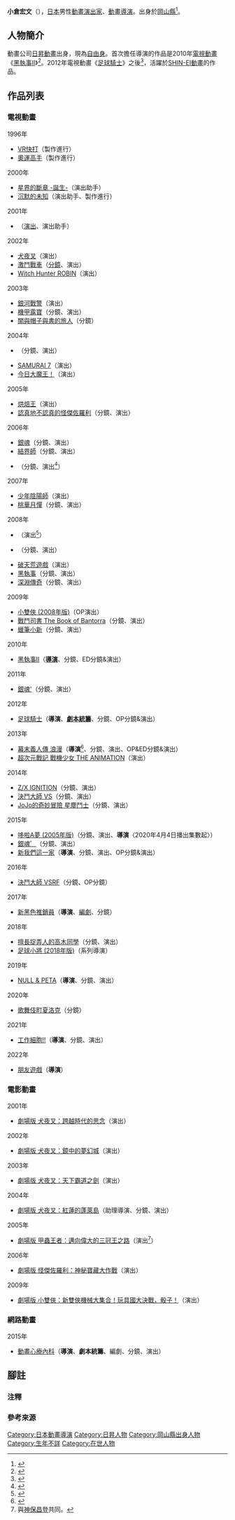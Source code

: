 {{multiple issues|
{{Notability Unreferenced|time=2016-08-19T03:45:22+00:00}}
{{Primarysources|time=2016-08-19T03:45:22+00:00}}
}}
{{noteTA
|G1=zh-cn:足球小将 (2018年版);zh-tw:隊長小翼;zh-hk:足球小將 (2018年版);
}}
{{japanese|japanese=小倉 宏文|kana=おぐら ひろふみ|romaji=Ogura Hirofumi}}
'''小倉宏文'''（{{lang-ja|小倉 宏文}}{{bd||||}}），[[日本|日本]]男性[[動畫|動畫]][[戲劇|演出家]]、[[動畫導演|動畫導演]]。出身於[[岡山縣|岡山縣]]<ref>{{Cite web|url=https://www.animax.co.jp/special/atashinchi/director-interview|title=動畫「新我們這一家」|work=[[Animax|ANIMAX]]|publisher=[[Animax|Animax Broadcast Japan]]|accessdate=2018-01-01|language=ja}}</ref>。

== 人物簡介 ==
動畫公司[[日昇動畫|日昇動畫]]出身，現為[[自由職業|自由身]]。首次擔任導演的作品是2010年[[電視動畫|電視動畫]]《[[黑執事|黑執事II]]》<ref>{{Cite web|url=https://news.mynavi.jp/article/20130214-a234/|script-title=ja:「電波教師」アニメCM第2弾、第1弾の豪華スタッフ再集結|work=mynavi News|publisher={{link-ja|mynavi|マイナビ}}|accessdate=2017-09-28|language=ja}}</ref>。2012年電視動畫《[[足球騎士|足球騎士]]》之後<ref>{{Cite web|url=https://animeanime.jp/article/2012/12/30/12545.html|script-title=ja:モンキー·パンチの新キャラクター「幕末義人伝 浪漫」 1月7日から放送開始、テレビ東京ほか|work=Anime！Anime！|publisher=iid|accessdate=2020-08-15|language=ja}}</ref>，活躍於[[SHIN-EI動畫|SHIN-EI動畫]]的作品。

== 作品列表 ==
=== 電視動畫 ===
; 1996年
* [[VR戰士_(遊戲)|VR快打]]（製作進行）
* [[奧運高手|奧運高手]]（製作進行）
; 2000年
* [[星界的斷章|星界的斷章 -誕生-]]（演出助手）
* [[沉默的未知|沉默的未知]]（演出助手、製作進行）
; 2001年
* {{link-ja|Z.O.E Dolores, i|Z.O.E Dolores, i}}（[[戲劇|演出]]、演出助手）
; 2002年
* [[犬夜叉|犬夜叉]]（演出）
* [[激鬥戰車|激鬥戰車]]（[[分鏡|分鏡]]、演出）
* [[禁獵魔女|Witch Hunter ROBIN]]（演出）
; 2003年
* [[銀河戰警|銀河戰警]]（演出）
* [[機甲露寶|機甲露寶]]（分鏡、演出）
* [[闇與帽子與書的旅人|闇與帽子與書的旅人]]（分鏡）
; 2004年
* {{link-ja|DAN DOH!!|DAN DOH!!}}（分鏡、演出）
* [[七武士_(動畫)|SAMURAI 7]]（演出）
* [[魔之系列|今日大魔王！]]（演出）
; 2005年
* [[日式麵包王|烘焙王]]（演出）
* [[怪俠佐羅利|認真地不認真的怪傑佐羅利]]（分鏡、演出）
; 2006年
* [[銀魂_(動畫)|銀魂]]（分鏡、演出）
* [[結界師|結界師]]（分鏡、演出）
* {{link-ja|魯邦三世：七日狂想曲|ルパン三世 セブンデイズ・ラプソディ}}（分鏡、演出<ref>{{Cite news|url=https://web.archive.org/web/20160509075120/http://www.tms-e.co.jp/search/introduction.php?pdt_no=472|title=魯邦三世：七日狂想曲|publisher=[[TMS娛樂|TMS Entertainment]]|accessdate=2016-08-19|language=ja}}</ref>）
; 2007年
* [[少年陰陽師|少年陰陽師]]（演出）
* [[桃華月憚|桃華月憚]]（分鏡、演出）
; 2008年
* {{link-ja|魯邦三世：sweet lost night ～魔法神燈是噩夢的預感～|ルパン三世 sweet lost night 〜魔法のランプは悪夢の予感〜}}（演出<ref>{{Cite news|url=https://web.archive.org/web/20160509075219/http://www.tms-e.co.jp/search/introduction.php?pdt_no=474|title=魯邦三世：sweet lost night ～魔法神燈是噩夢的預感～|publisher=TMS Entertainment|accessdate=2016-08-19|language=ja}}</ref>）
* {{link-ja|雨夜之月|あまつき}}（分鏡、演出）
* [[破天荒遊戲|破天荒遊戲]]（演出）
* [[黑執事|黑執事]]（分鏡、演出）
* [[深淵傳奇|深淵傳奇]]（分鏡、演出）
; 2009年
* [[小雙俠_(2008年動畫版)|小雙俠 (2008年版)]]（OP演出）
* [[戰鬥司書系列|戰鬥司書 The Book of Bantorra]]（分鏡、演出）
* [[蠟筆小新|蠟筆小新]]（分鏡、演出）
; 2010年
* [[黑執事|黑執事II]]（'''[[導演|導演]]'''、分鏡、ED分鏡&演出）
; 2011年
* [[銀魂_(動畫)|銀魂']]（分鏡、演出）
; 2012年
* [[足球騎士|足球騎士]]（'''導演'''、'''[[劇本統籌|劇本統籌]]'''、分鏡、OP分鏡&演出）
; 2013年
* [[CR元祿義人傳浪漫|幕末義人傳 浪漫]]（'''導演'''<ref>{{Cite news|url=https://web.archive.org/web/20201021110121/https://www.tv-tokyo.co.jp/anime/roman/staff/index.html|title=幕末義人傳 浪漫|publisher=[[東京電視台|東京電視台]] -animeteleto-|accessdate=2020-10-21|language=ja}}</ref>、分鏡、演出、OP&ED分鏡&演出）
* [[超次元戰記_戰機少女|超次元戰記 戰機少女 THE ANIMATION]]（演出）
; 2014年
* [[Z/X|Z/X IGNITION]]（分鏡、演出）
* [[決鬥大師|決鬥大師 VS]]（分鏡、演出）
* [[星塵鬥士|JoJo的奇妙冒險 星塵鬥士]]（分鏡、演出）
; 2015年
* [[哆啦A夢_(2005年電視動畫)|哆啦A夢 (2005年版)]]（分鏡、演出、'''導演'''〈2020年4月4日播出集數起〉）
* [[銀魂_(動畫)|銀魂゜]]（分鏡、演出）
* [[我們這一家|新我們這一家]]（'''導演'''、分鏡、演出、OP分鏡&演出）
; 2016年
* [[決鬥大師|決鬥大師 VSRF]]（分鏡、OP分鏡）
; 2017年
* [[黑色推銷員|新黑色推銷員]]（'''導演'''、[[編劇|編劇]]、分鏡）
; 2018年
* [[擅長捉弄人的高木同學|擅長捉弄人的高木同學]]（分鏡、演出）
* [[足球小將|足球小將 (2018年版)]]（系列導演）
; 2019年
* [[NULL_&_PETA|NULL & PETA]]（'''導演'''、分鏡、演出）
; 2020年
* [[歌舞伎町夏洛克|歌舞伎町夏洛克]]（分鏡）
; 2021年
* [[工作細胞#電視動畫|工作細胞!!]]（'''導演'''、分鏡、演出）
; 2022年
* [[朋友遊戲|朋友遊戲]]（'''導演'''）

=== 電影動畫 ===
; 2001年
* [[犬夜叉#《電影_犬夜叉_跨越時代的思念》|劇場版 犬夜叉：跨越時代的思念]]（演出）
; 2002年
* [[犬夜叉#《電影_犬夜叉_鏡中的夢幻城》|劇場版 犬夜叉：鏡中的夢幻城]]（演出）
; 2003年
* [[犬夜叉#《電影_犬夜叉_天下霸道之劍》|劇場版 犬夜叉：天下霸道之劍]]（演出）
; 2004年
* [[犬夜叉#《電影_犬夜叉_紅蓮的蓬萊島》|劇場版 犬夜叉：紅蓮的蓬萊島]]（助理導演、分鏡、演出）
; 2005年
* [[甲蟲王者#劇場版|劇場版 甲蟲王者：邁向偉大的三冠王之路]]（演出<ref group="注">與[[神保昌登|神保昌登]]共同。</ref>）
; 2006年
* [[怪俠佐羅利|劇場版 怪傑佐羅利：神秘寶藏大作戰]]（演出）
; 2009年
* [[小雙俠_(2008年動畫版)#劇場版|劇場版 小雙俠：新雙俠機械大集合！玩具國大決戰，骰子！]]（演出）

=== 網路動畫 ===
; 2015年
* [[漫畫心療系|動畫心療內科]]（'''導演'''、'''劇本統籌'''、編劇、分鏡、演出）

== 腳註 ==
=== 注釋 ===
{{reflist|group="注"}}

=== 參考來源 ===
{{reflist}}

{{小倉宏文執導作品}}
{{DEFAULTSORT:Ogura Hirofumi}}
[[Category:日本動畫導演|Category:日本動畫導演]]
[[Category:日昇人物|Category:日昇人物]]
[[Category:岡山縣出身人物|Category:岡山縣出身人物]]
[[Category:生年不詳|Category:生年不詳]]
[[Category:在世人物|Category:在世人物]]
